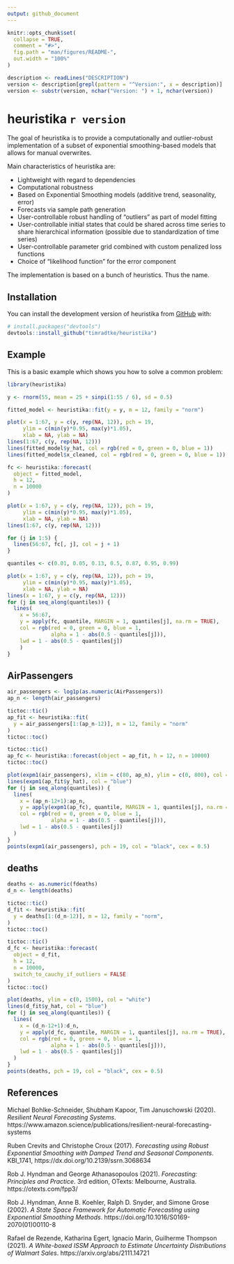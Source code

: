 ```yaml
---
output: github_document
---
```


<!-- README.md is generated from README.Rmd. Please edit that file -->

```r
knitr::opts_chunk$set(
  collapse = TRUE,
  comment = "#>",
  fig.path = "man/figures/README-",
  out.width = "100%"
)
```

```r
description <- readLines("DESCRIPTION")
version <- description[grepl(pattern = "^Version:", x = description)]
version <- substr(version, nchar("Version: ") + 1, nchar(version))
```

# heuristika `r version`

<!-- badges: start -->
<!-- badges: end -->

The goal of heuristika is to provide a computationally and outlier-robust implementation of a subset of exponential smoothing-based models that allows for manual overwrites.

Main characteristics of heuristika are:

- Lightweight with regard to dependencies
- Computational robustness
- Based on Exponential Smoothing models (additive trend, seasonality, error)
- Forecasts via sample path generation
- User-controllable robust handling of "outliers" as part of model fitting
- User-controllable initial states that could be shared across time series to share hierarchical information (possible due to standardization of time series)
- User-controllable parameter grid combined with custom penalized loss functions
- Choice of "likelihood function" for the error component

The implementation is based on a bunch of heuristics. Thus the name.

## Installation

You can install the development version of heuristika from [GitHub](https://github.com/) with:

``` r
# install.packages("devtools")
devtools::install_github("timradtke/heuristika")
```

## Example

This is a basic example which shows you how to solve a common problem:

```r
library(heuristika)

y <- rnorm(55, mean = 25 + sinpi(1:55 / 6), sd = 0.5)

fitted_model <- heuristika::fit(y = y, m = 12, family = "norm")
```

```r
plot(x = 1:67, y = c(y, rep(NA, 12)), pch = 19, 
     ylim = c(min(y)*0.95, max(y)*1.05),
     xlab = NA, ylab = NA)
lines(1:67, c(y, rep(NA, 12)))
lines(fitted_model$y_hat, col = rgb(red = 0, green = 0, blue = 1))
lines(fitted_model$x_cleaned, col = rgb(red = 0, green = 0, blue = 1))
```

```r
fc <- heuristika::forecast(
  object = fitted_model, 
  h = 12, 
  n = 10000
)
```

```r
plot(x = 1:67, y = c(y, rep(NA, 12)), pch = 19, 
     ylim = c(min(y)*0.95, max(y)*1.05),
     xlab = NA, ylab = NA)
lines(1:67, c(y, rep(NA, 12)))

for (j in 1:5) {
  lines(56:67, fc[, j], col = j + 1)
}
```

```r
quantiles <- c(0.01, 0.05, 0.13, 0.5, 0.87, 0.95, 0.99)

plot(x = 1:67, y = c(y, rep(NA, 12)), pch = 19, 
     ylim = c(min(y)*0.95, max(y)*1.05),
     xlab = NA, ylab = NA)
lines(x = 1:67, y = c(y, rep(NA, 12)))
for (j in seq_along(quantiles)) {
  lines(
    x = 56:67, 
    y = apply(fc, quantile, MARGIN = 1, quantiles[j], na.rm = TRUE), 
    col = rgb(red = 0, green = 0, blue = 1, 
              alpha = 1 - abs(0.5 - quantiles[j])),
    lwd = 1 - abs(0.5 - quantiles[j])
    )
}
```

## AirPassengers

```r
air_passengers <- log1p(as.numeric(AirPassengers))
ap_n <- length(air_passengers)

tictoc::tic()
ap_fit <- heuristika::fit(
  y = air_passengers[1:(ap_n-12)], m = 12, family = "norm"
)
tictoc::toc()

tictoc::tic()
ap_fc <- heuristika::forecast(object = ap_fit, h = 12, n = 10000)
tictoc::toc()
```

```r
plot(expm1(air_passengers), xlim = c(80, ap_n), ylim = c(0, 800), col = "white")
lines(expm1(ap_fit$y_hat), col = "blue")
for (j in seq_along(quantiles)) {
  lines(
    x = (ap_n-12+1):ap_n, 
    y = apply(expm1(ap_fc), quantile, MARGIN = 1, quantiles[j], na.rm = TRUE), 
    col = rgb(red = 0, green = 0, blue = 1, 
              alpha = 1 - abs(0.5 - quantiles[j])),
    lwd = 1 - abs(0.5 - quantiles[j])
  )
}
points(expm1(air_passengers), pch = 19, col = "black", cex = 0.5)
```

## deaths

```r
deaths <- as.numeric(fdeaths)
d_n <- length(deaths)

tictoc::tic()
d_fit <- heuristika::fit(
  y = deaths[1:(d_n-12)], m = 12, family = "norm", 
)
tictoc::toc()

tictoc::tic()
d_fc <- heuristika::forecast(
  object = d_fit, 
  h = 12, 
  n = 10000,
  switch_to_cauchy_if_outliers = FALSE
)
tictoc::toc()
```

```r
plot(deaths, ylim = c(0, 1500), col = "white")
lines(d_fit$y_hat, col = "blue")
for (j in seq_along(quantiles)) {
  lines(
    x = (d_n-12+1):d_n, 
    y = apply(d_fc, quantile, MARGIN = 1, quantiles[j], na.rm = TRUE), 
    col = rgb(red = 0, green = 0, blue = 1, 
              alpha = 1 - abs(0.5 - quantiles[j])),
    lwd = 1 - abs(0.5 - quantiles[j])
  )
}
points(deaths, pch = 19, col = "black", cex = 0.5)
```

## References

Michael Bohlke-Schneider, Shubham Kapoor, Tim Januschowski (2020). *Resilient Neural Forecasting Systems*. https://www.amazon.science/publications/resilient-neural-forecasting-systems

Ruben Crevits and Christophe Croux (2017). *Forecasting using Robust Exponential Smoothing with Damped Trend and Seasonal Components*. KBI_1741, https://dx.doi.org/10.2139/ssrn.3068634

Rob J. Hyndman and George Athanasopoulos (2021). *Forecasting: Principles and Practice*. 3rd edition, OTexts: Melbourne, Australia. https://otexts.com/fpp3/

Rob J. Hyndman, Anne B. Koehler, Ralph D. Snyder, and Simone Grose (2002). *A State Space Framework for Automatic Forecasting using Exponential Smoothing Methods*. https://doi.org/10.1016/S0169-2070(01)00110-8

Rafael de Rezende, Katharina Egert, Ignacio Marin, Guilherme Thompson (2021). *A White-boxed ISSM Approach to Estimate Uncertainty Distributions of Walmart Sales*. https://arxiv.org/abs/2111.14721
